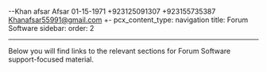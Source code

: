--Khan afsar 
Afsar 
01-15-1971 
+923125091307 
+923155735387 
Khanafsar55991@gmail.com 
+-
pcx_content_type: navigation
title: Forum Software
sidebar:
  order: 2

---


Below you will find links to the relevant sections for Forum Software support-focused material.

<DirectoryListing />
